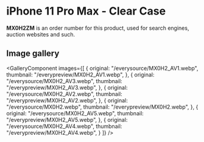 
# iPhone 11 Pro Max  - Clear Case

<Callout type='info' emoji='👉🏻'>**MX0H2ZM** is an order number for this product, used for search engines, auction websites and such.</Callout>

## Image gallery

<GalleryComponent
    images={[
      {
        original: "/everysource/MX0H2_AV1.webp",
        thumbnail: "/everypreview/MX0H2_AV1.webp",
      },
      {
        original: "/everysource/MX0H2_AV3.webp",
        thumbnail: "/everypreview/MX0H2_AV3.webp",
      },
      {
        original: "/everysource/MX0H2_AV2.webp",
        thumbnail: "/everypreview/MX0H2_AV2.webp",
      },
      {
        original: "/everysource/MX0H2.webp",
        thumbnail: "/everypreview/MX0H2.webp",
      },
      {
        original: "/everysource/MX0H2_AV5.webp",
        thumbnail: "/everypreview/MX0H2_AV5.webp",
      },
      {
        original: "/everysource/MX0H2_AV4.webp",
        thumbnail: "/everypreview/MX0H2_AV4.webp",
      }
    ]}
  />

